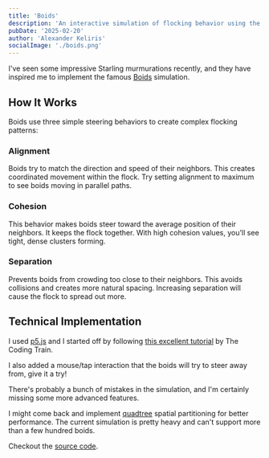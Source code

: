 ```yaml
---
title: 'Boids'
description: 'An interactive simulation of flocking behavior using the Boids algorithm, implemented with p5.js. Explore how simple rules create complex emergent behavior through adjustable alignment, cohesion, and separation controls.'
pubDate: '2025-02-20'
author: 'Alexander Keliris'
socialImage: './boids.png'
---
```



<Boids />

I've seen some impressive Starling murmurations recently, and they have inspired me to implement the famous [Boids](https://www.red3d.com/cwr/boids/) simulation.

## How It Works

Boids use three simple steering behaviors to create complex flocking patterns:

### Alignment

Boids try to match the direction and speed of their neighbors. This creates coordinated movement within the flock. Try setting alignment to maximum to see boids moving in parallel paths.

### Cohesion

This behavior makes boids steer toward the average position of their neighbors. It keeps the flock together. With high cohesion values, you'll see tight, dense clusters forming.

### Separation

Prevents boids from crowding too close to their neighbors. This avoids collisions and creates more natural spacing. Increasing separation will cause the flock to spread out more.

## Technical Implementation

I used [p5.js](https://p5js.org/) and I started off by following [this excellent tutorial](https://www.youtube.com/watch?v=mhjuuHl6qHM) by The Coding Train.

I also added a mouse/tap interaction that the boids will try to steer away from, give it a try!

There's probably a bunch of mistakes in the simulation, and I'm certainly missing some more advanced features.

I might come back and implement [quadtree](https://en.wikipedia.org/wiki/Quadtree) spatial partitioning for better performance. The current simulation is pretty heavy and can't support more than a few hundred boids.

Checkout the [source code](https://github.com/Rigellute/blog/blob/master/src/content/article/boids/Boids.astro).
